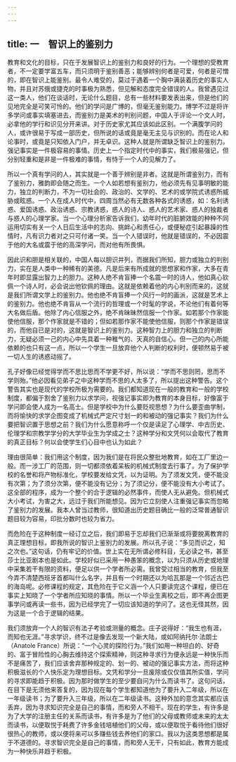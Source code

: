 ```yaml
---
---
---
```

title: 一　智识上的鉴别力
---




教育和文化的目标，只在于发展智识上的鉴别力和良好的行为。一个理想的受教育者，不一定要学富五车，而只须明于鉴别善恶；能够辨别何者是可爱，何者是可憎的，即在智识上能鉴别。最令人难受的，莫过于遇着一个胸中满装着历史的事实人物，并且对苏俄或捷克的时事极为熟悉，但见解和态度完全错误的人。我曾遇见过这一类人，他们在谈话时，无论什么题目，总有一些材料要发表出来，但是他们的见地完全是可笑可怜的。他们的学问是广博的，但毫无鉴别能力。博学不过是将许多学问或事实填塞进去，而鉴别力是美术的判别问题，中国人于评论一个文人时，必拿他的学行和识见分开来讲。对于历史家尤其应该如此区别。一个满腹学问的人，或许很易于写成一部历史，但所说的话或竟是毫无主见与识别的。而在论人和论事时，或竟是只知依入门户，并无卓识。这种人就是所谓缺乏智识上的鉴别力。强记事实是一件极容易的事情。历史上一个指定时代中的事实，我们极易强记，但分别轻重和是非是一件极难的事情，有恃于一个人的见解力了。

所以一个真有学问的人，其实就是一个善于辨别是非者。这就是所谓鉴别力，而有了鉴别力，雅韵即会随之而生。一个人如若想有鉴别力，他必须先有见事明敏的能力，独立的判断力，不为一切社会的、政治的、文学的、艺术的或学院式诱惑所威胁或眩惑。一个人在成人时代中，四周当然必有无数各种各式的诱惑，如：名利诱惑、爱国诱惑、政治诱惑、宗教诱惑，惑人的诗人、惑人的艺术家、惑人的独裁者与惑人的心理学家。当一个心理分析家告诉我们，幼年时代的脏腑效能的种种不同运用切实有关一个人日后生活中的志向、挑衅心和责任心，或便秘症引起暴躁的性情时，凡有识力者对之只可付诸一笑。当一个人错误时，他就是错误的，不必因震于他的大名或震于他的高深学问，而对他有所畏惧。

因此识和胆是相关联的，中国人每以胆识并列，而据我们所知，胆力或独立的判别力，实在是人类中一种稀有的美德。凡是后来有所成就的思想家和作家，大多在青年时即显露出智力上的胆力。这种人绝不肯盲捧一个名震一时的诗人，他如真心钦佩一个诗人时，必会说出他钦佩的理由。这就是依赖着他的内心判别而来的，这就是我们所谓文学上的鉴别力。他也绝不肯盲捧一个风行一时的画派，这就是艺术上的鉴别力。他也绝不肯盲从一个流行的哲理或一个时髦的学说，不论他们有着何等大名做后盾。他除了内心信服之外，绝不肯昧昧然信服一个作家。如若那个作家能使他信服，那个作家就是不错的；但如若那作家不能使他信服，则那个作家是错误的，而他自已是对的，这就是智识上的鉴别力。这种智力上的胆力和独立的判断力，无疑必须一己的内心中先具着一种稚气的、天真的自信心。但一己的内心所能依赖的也只有这一点，所以一个学生一旦放弃他个人判断的权利时，便顿然易于被一切人生的诱惑动摇了。

孔子好像已经觉得学而不思比思而不学更不好，所以说：“学而不思则罔，思而不学则殆。”他必因看见弟子之中这种学而不思的人太多了，所以提出这种警告。这个警告其实也是现代的学校所极为需要的。我们都知道现在一般的教育和一般的学校制度，都偏于割舍了鉴别力以求学问，视强记事实即为教育的本身目标，好像富于学问即会使人成为一名高士。但是学校中为什么要贬视思想？为什么要歪曲学制，而将愉快的求学企图变成了机械式严定尺寸划一的和被动的强记事实？我们为什么要把智识置于思想之前？我们为什么愿意称呼一个仅是读足了心理学、中古历史、伦理学和宗教学学分的大学毕业生为学成之士？这种学分和文凭何以会取代了教育的真正目标？何以会使学生们心目中也认为如此？

理由很简单：我们用这个制度，因为我们是在将民众整批地教育，如在工厂里边一般。而一涉工厂的范围，则一切都须依着呆板的机械式制度去行事了。为了保护学校的名誉和将产物标准化，学校要发给文凭，以为证明。为了须发文凭，便不能没有次第；为了须分次第，便不能没有记分；为了须记分，便不能没有大小考试了。这全部的程序，成为一个整个的合于逻辑的必然事件，而使人无从避免。但机械式大小考试，为害之大，远过于我们所能想见。因为它立刻使人注重强记事实而忽略了鉴别力的发展。我本人曾当过教师，很知道出历史题目确比一般的泛常普通智识题目较为容易，印批分数时也较为省力。

而危险在于这种制度一经订立之后，我们即易于忘却我们已渐渐或将要脱离教育的真正理想目标，即我所说的智识上鉴别力的发展。所以孔子说：“多见而识之，知之次也。”这句话，仍有牢记的价值。世上实在无所谓必修科目，无必读之书，甚至莎士比亚剧本也是如此。学校好似已采用一种愚笨的概念，以为只须从历史或地理中采集若干有限的资料，便足以供一个学者所必需。我曾受过相当的教育，但我至今弄不清楚西班牙首都叫什么名字，并且有一个时期还以为哈瓦那是一个邻近古巴的海岛呢。必修课程的规定，其危险在于它义涵一个人只要读完这个课程，便已在事实上知晓了一个学者所应知晓的事情。所以一个毕业生离校之后，即不再企图更事学问或再读一些书，因为已经学完了一切应该知道的学问了。这也无怪其然，因为这是一个合于逻辑的结果。

我们须放弃一个人的智识有法子考验或测量的概念。庄子说得好：“我生也有涯，而知也无涯。”寻求学识，终不过是像去发现一个新大陆，或如阿纳托尔·法朗士（Anatole France）所说：“一个心灵的探险行为。”我们如用一种坦白的、好奇的、富于冒险性的心胸去维持这个探索精神，则这种寻求行为便永远是一种快乐而不是痛苦了，我们应该舍弃那种规定的、划一的、被动的强记事实方法，而将这种积极滋长的个人快乐定为理想目标。文凭和学分一旦废除或仅仅值其所实值，学问的寻求即能趋于积极。因为那时做学生的至少要自问为什么而读书了。这句问话，在目下是无须他来答复的，因为现在每个学生都知道他为了要升入二年级，所以在一年级读书；为了要升入三年级，所以在二年级读书。这种外加的意念其实都应该丢弃，因为寻求知识完全是自己的事情，而和旁人不相干。现在的学生，有许多是为了大学的注册主任的关系而读书，有许多是为了他们的父母或教师或未来的太太而读书，以便取悦于耗费了许多金钱培植他们的父母，或以便取悦于看待他们很好很热心的教师，或以便将来可以多赚些钱去养他们的家口。我以为这类思想都是属于不道德的。寻求智识完全是自己的事情，而和旁人无干，只有如此，教育方能成为一种快乐并趋于积极。